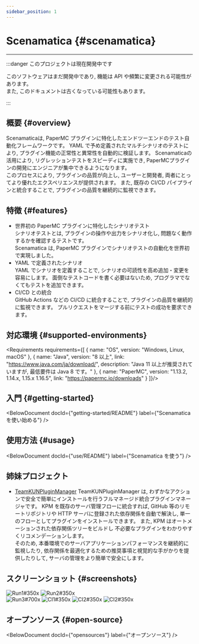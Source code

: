 ```yaml
---
sidebar_position: 1
---
```




# Scenamatica {#scenamatica}

---

:::danger このプロジェクトは現在開発中です

このソフトウェアはまだ開発中であり, 機能は API や頻繁に変更される可能性があります。  
また, このドキュメントは古くなっている可能性もあります。

:::

## 概要 {#overview}

Scenamaticaは, PaperMC プラグインに特化したエンドツーエンドのテスト自動化フレームワークです。
YAML で予め定義されたマルチシナリオのテストにより, プラグイン機能の正常性と異常性を自動的に検証します。
Scenamaticaの活用により, リグレッションテストをスピーディに実施でき, PaperMCプラグインの開発にエンジニアが集中できるようになります。  
このプロセスにより, プラグインの品質が向上し, ユーザーと開発者, 両者にとってより優れたエクスペリエンスが提供されます。
また, 既存の CI/CD パイプラインと統合することで, プラグインの品質を継続的に監視できます。

## 特徴 {#features}

+ 世界初の PaperMC プラグインに特化したシナリオテスト  
シナリオテストとは, プラグインの操作や出力をシナリオ化し, 問題なく動作するかを確認するテストです。  
Scenamatica は,  PaperMC プラグインでシナリオテストの自動化を世界初で実現しました。
+ YAML で定義されたシナリオ  
YAML でシナリオを定義することで, シナリオの可読性を高め追加・変更を容易にします。
面倒なテストコードを書く必要はないため, プログラマでなくてもテストを追加できます。
+ CI/CD との統合  
GitHub Actions などの CI/CD に統合することで, プラグインの品質を継続的に監視できます。
プルリクエストをマージする前にテストの成功を要求できます。

## 対応環境 {#supported-environments}


<Requirements requirements={[
  {
    name: "OS",
    version: "Windows, Linux, macOS"
  },
  {
    name: "Java",
    version: "8 以上",
    link: "https://www.java.com/ja/download/",
    description: "Java 11 以上が推奨されていますが, 最低要件は Java 8 です。"
  },
  {
    name: "PaperMC",
    version: "1.13.2, 1.14.x, 1.15.x 1.16.5",
    link: "https://papermc.io/downloads"
  }
]}/>

## 入門 {#getting-started}

<BelowDocument docId={"getting-started/README"}
               label={"Scenamatica を使い始める"}
/>

## 使用方法 {#usage}

<BelowDocument docId={"use/README"}
               label={"Scenamatica を使う"}
/>

## 姉妹プロジェクト

+ [TeamKUNPluginManager](https://kpm.kunlab.org/)
TeamKUNPluginManager は, わずかなアクションで安全で簡単にインストールを行うフルマネージド統合プラグインマネージャです。
KPM を既存のサーバ管理フローに統合すれば,  GitHub 等のリモートリポジトリや HTTP サーバに登録された依存関係を自動で解決し, 
単一のフローとしてプラグインをインストールできます。 また,  KPM はオートメーションされた依存関係ツリーをビルドし
不必要なプラグインをわかりやすくリコメンデーションします。  
そのため, 本番環境でのサーバアプリケーションパフォーマンスを継続的に監視したり, 
依存関係を最適化するための推奨事項と視覚的な手がかりを提供したりして, サーバの管理をより簡単で安全にします。


## スクリーンショット {#screenshots}

![Run1#350x](/img/runs/1.png)
![Run2#350x](/img/runs/2.png)  
![Run3#700x](/img/runs/3.png)
![CI1#350x](/img/ci/1.png)
![CI2#350x](/img/ci/2.png)
![CI2#350x](/img/pr/1.png)

## オープンソース {#open-source}

<BelowDocument docId={"opensources"}
               label={"オープンソース"}
/>
